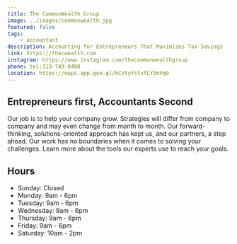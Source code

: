 ```yaml
---
title: The CommonWealth Group
image: ../images/commonwealth.jpg
featured: false
tags:
    - accountant
description: Accounting for Entrepreneurs That Maximizes Tax Savings
link: https://thecwealth.com
instagram: https://www.instagram.com/thecommonwealthgroup
phone: tel:313-749-8400
location: https://maps.app.goo.gl/kCVtyYstxfLY3mVq9
---
```


## Entrepreneurs first, Accountants Second

Our job is to help your company grow. Strategies will differ from company to company and may even change from month to month. Our forward-thinking, solutions-oriented approach has kept us, and our partners, a step ahead. Our work has no boundaries when it comes to solving your challenges. Learn more about the tools our experts use to reach your goals.

## Hours

- Sunday: Closed
- Monday: 9am - 6pm
- Tuesday: 9am - 6pm
- Wednesday: 9am - 6pm
- Thursday: 9am - 6pm
- Friday: 9am - 6pm
- Saturday: 10am - 2pm